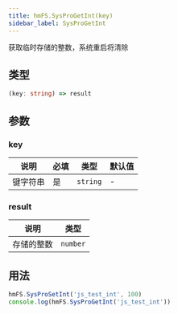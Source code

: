 ```yaml
---
title: hmFS.SysProGetInt(key)
sidebar_label: SysProGetInt
---
```


获取临时存储的整数，系统重启将清除

## 类型

```ts
(key: string) => result
```

## 参数

### key

| 说明     | 必填 | 类型     | 默认值 |
| -------- | ---- | -------- | ------ |
| 键字符串 | 是   | `string` | -      |

### result

| 说明       | 类型     |
| ---------- | -------- |
| 存储的整数 | `number` |

## 用法

```js
hmFS.SysProSetInt('js_test_int', 100)
console.log(hmFS.SysProGetInt('js_test_int'))
```

